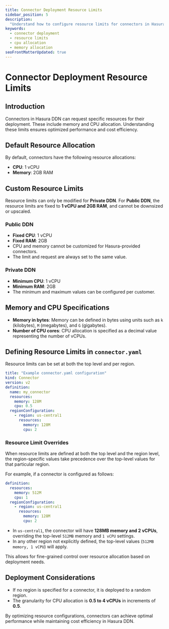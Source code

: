 ```yaml
---
title: Connector Deployment Resource Limits
sidebar_position: 5
description:
  "Understand how to configure resource limits for connectors in Hasura DDN to optimize performance and cost. Learn about CPU, memory, and deployment considerations."
keywords:
  - connector deployment
  - resource limits
  - cpu allocation
  - memory allocation
seoFrontMatterUpdated: true
---
```


# Connector Deployment Resource Limits

## Introduction

Connectors in Hasura DDN can request specific resources for their deployment. These include memory and CPU allocation. Understanding these limits ensures optimized performance and cost efficiency.

## Default Resource Allocation

By default, connectors have the following resource allocations:

- **CPU**: 1 vCPU
- **Memory**: 2GB RAM

## Custom Resource Limits

Resource limits can only be modified for **Private DDN**. For **Public DDN**, the resource limits are fixed to **1 vCPU and 2GB RAM**, and cannot be downsized or upscaled.

### Public DDN

- **Fixed CPU**: 1 vCPU
- **Fixed RAM**: 2GB
- CPU and memory cannot be customized for Hasura-provided connectors.
- The limit and request are always set to the same value.

### Private DDN

- **Minimum CPU**: 1 vCPU
- **Minimum RAM**: 2GB
- The minimum and maximum values can be configured per customer.

## Memory and CPU Specifications

- **Memory in bytes**: Memory can be defined in bytes using units such as `k` (kilobytes), `M` (megabytes), and `G` (gigabytes).
- **Number of CPU cores**: CPU allocation is specified as a decimal value representing the number of vCPUs.

## Defining Resource Limits in `connector.yaml`

Resource limits can be set at both the top level and per region.

```yaml
title: "Example connector.yaml configuration"
kind: Connector
version: v2
definition:
  name: my_connector
  resources:
    memory: 128M
    cpu: 0.5
  regionConfiguration:
    - region: us-central1
      resources:
        memory: 128M
        cpu: 2
```

### Resource Limit Overrides

When resource limits are defined at both the top level and the region level, the region-specific values take precedence over the top-level values for that particular region.

For example, if a connector is configured as follows:

```yaml
definition:
  resources:
    memory: 512M
    cpu: 1
  regionConfiguration:
    - region: us-central1
      resources:
        memory: 128M
        cpu: 2
```

- In `us-central1`, the connector will have **128MB memory and 2 vCPUs**, overriding the top-level `512MB` memory and `1 vCPU` settings.
- In any other region not explicitly defined, the top-level values (`512MB memory, 1 vCPU`) will apply.

This allows for fine-grained control over resource allocation based on deployment needs.

## Deployment Considerations

- If no region is specified for a connector, it is deployed to a random region.
- The granularity for CPU allocation is **0.5 to 4 vCPUs** in increments of **0.5**.

By optimizing resource configurations, connectors can achieve optimal performance while maintaining cost efficiency in Hasura DDN.
